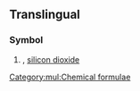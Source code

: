 ==Translingual==

===Symbol===
{{head|mul|symbol}}

# {{context|inorganic compound}} {{alternative spelling of|SiO₂|nodot=1}}, [[silicon dioxide]]

[[Category:mul:Chemical formulae]]